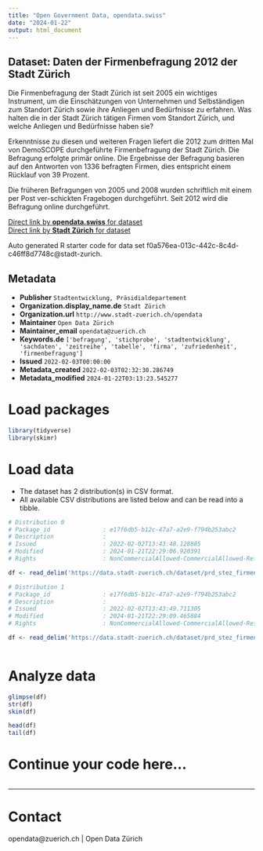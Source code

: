 ```yaml
---
title: "Open Government Data, opendata.swiss"
date: "2024-01-22"
output: html_document
---
```


## Dataset: Daten der Firmenbefragung 2012 der Stadt Zürich

Die Firmenbefragung der Stadt Zürich ist seit 2005 ein wichtiges Instrument, um die Einschätzungen von Unternehmen und Selbständigen zum Standort Zürich sowie ihre Anliegen und Bedürfnisse zu erfahren. Was halten die in der Stadt Zürich tätigen Firmen vom Standort Zürich, und welche Anliegen und Bedürfnisse haben sie?

Erkenntnisse zu diesen und weiteren Fragen liefert die 2012 zum dritten Mal von DemoSCOPE durchgeführte Firmenbefragung der Stadt Zürich. Die Befragung erfolgte primär online. Die Ergebnisse der Befragung basieren auf den Antworten von 1336 befragten Firmen, dies entspricht einem Rücklauf von 39 Prozent.

Die früheren Befragungen von 2005 und 2008 wurden schriftlich mit einem per Post ver-schickten Fragebogen durchgeführt. Seit 2012 wird die Befragung online durchgeführt.


[Direct link by **opendata.swiss** for dataset](https://opendata.swiss/de/dataset/daten-der-firmenbefragung-2012-der-stadt-zurich)<br>
[Direct link by **Stadt Zürich** for dataset](https://data.stadt-zuerich.ch/dataset/prd_stez_firmenbefragung_2012)

Auto generated R starter code for data set f0a576ea-013c-442c-8c4d-c46ff8d7748c@stadt-zurich.

## Metadata

- **Publisher** `Stadtentwicklung, Präsidialdepartement`
- **Organization.display_name.de** `Stadt Zürich`
- **Organization.url** `http://www.stadt-zuerich.ch/opendata`
- **Maintainer** `Open Data Zürich`
- **Maintainer_email** `opendata@zuerich.ch`
- **Keywords.de** `['befragung', 'stichprobe', 'stadtentwicklung', 'sachdaten', 'zeitreihe', 'tabelle', 'firma', 'zufriedenheit', 'firmenbefragung']`
- **Issued** `2022-02-03T00:00:00`
- **Metadata_created** `2022-02-03T02:32:30.286749`
- **Metadata_modified** `2024-01-22T03:13:23.545277`


# Load packages

```r

library(tidyverse)
library(skimr)

```

# Load data

-   The dataset has 2 distribution(s) in CSV format.
-   All available CSV distributions are listed below and can be read into a tibble.

```r

# Distribution 0
# Package_id               : e17f6db5-b12c-47a7-a2e9-f794b253abc2
# Description              : 
# Issued                   : 2022-02-02T13:43:48.128885
# Modified                 : 2024-01-21T22:29:06.920391
# Rights                   : NonCommercialAllowed-CommercialAllowed-ReferenceNotRequired

df <- read_delim('https://data.stadt-zuerich.ch/dataset/prd_stez_firmenbefragung_2012/download/codeliste_2012.csv')

# Distribution 1
# Package_id               : e17f6db5-b12c-47a7-a2e9-f794b253abc2
# Description              : 
# Issued                   : 2022-02-02T13:43:49.711305
# Modified                 : 2024-01-21T22:29:09.465884
# Rights                   : NonCommercialAllowed-CommercialAllowed-ReferenceNotRequired

df <- read_delim('https://data.stadt-zuerich.ch/dataset/prd_stez_firmenbefragung_2012/download/Firmenbefragung_2012.csv')



```

# Analyze data

```r

glimpse(df)
str(df)
skim(df)

head(df)
tail(df)

```

# Continue your code here...

```r

```

------------------------------------------------------------------------

# Contact

opendata@zuerich.ch | Open Data Zürich
